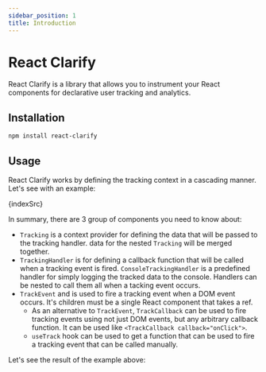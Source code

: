 ```yaml
---
sidebar_position: 1
title: Introduction
---
```




# React Clarify

React Clarify is a library that allows you to instrument your React components for declarative user tracking and analytics.

## Installation

```bash npm2yarn
npm install react-clarify
```

## Usage

React Clarify works by defining the tracking context in a cascading manner. Let's see with an example:

<CodeBlock language="jsx">{indexSrc}</CodeBlock>

In summary, there are 3 group of components you need to know about:

- `Tracking` is a context provider for defining the data that will be passed to the tracking handler. data for the nested `Tracking` will be merged together.
- `TrackingHandler` is for defining a callback function that will be called when a tracking event is fired. `ConsoleTrackingHandler` is a predefined handler for simply logging the tracked data to the console. Handlers can be nested to call them all when a tacking event occurs.
- `TrackEvent` and is used to fire a tracking event when a DOM event occurs. It's children must be a single React component that takes a ref.
  - As an alternative to `TrackEvent`, `TrackCallback` can be used to fire tracking events using not just DOM events, but any arbitrary callback function. It can be used like `<TrackCallback callback="onClick">`.
  - `useTrack` hook can be used to get a function that can be used to fire a tracking event that can be called manually.

Let's see the result of the example above:

<BrowserWindow>
  <IndexExample />
</BrowserWindow>

